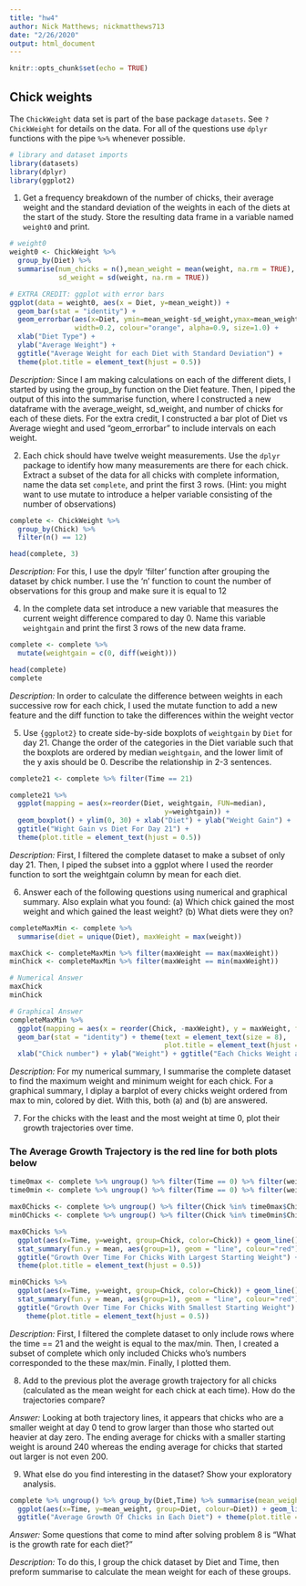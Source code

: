 ```yaml
---
title: "hw4"
author: Nick Matthews; nickmatthews713
date: "2/26/2020"
output: html_document
---
```


```r
knitr::opts_chunk$set(echo = TRUE)
```

## Chick weights

The `ChickWeight` data set is part of the base package `datasets`. See `?ChickWeight` for details on the data.
For all of the questions use `dplyr` functions with the pipe `%>%` whenever possible.
```r
# library and dataset imports
library(datasets)
library(dplyr)
library(ggplot2)
```

1. Get a frequency breakdown of the number of chicks, their average weight and the standard deviation of the weights in each of the diets at the start of the study. Store the resulting data frame in a variable named `weight0` and print.<br>
<!-- 5 pts of extra credit: construct a ggplot that shows average weights by diet with an interval (shown as a line) of +- the standard deviation around the averages. -->

```r
# weight0
weight0 <- ChickWeight %>% 
  group_by(Diet) %>%
  summarise(num_chicks = n(),mean_weight = mean(weight, na.rm = TRUE), 
            sd_weight = sd(weight, na.rm = TRUE))

# EXTRA CREDIT: ggplot with error bars
ggplot(data = weight0, aes(x = Diet, y=mean_weight)) + 
  geom_bar(stat = "identity") +
  geom_errorbar(aes(x=Diet, ymin=mean_weight-sd_weight,ymax=mean_weight+sd_weight),
                width=0.2, colour="orange", alpha=0.9, size=1.0) + 
  xlab("Diet Type") +
  ylab("Average Weight") + 
  ggtitle("Average Weight for each Diet with Standard Deviation") +
  theme(plot.title = element_text(hjust = 0.5))
```
*Description:* Since I am making calculations on each of the different diets, I started
by using the group_by function on the Diet feature. Then, I piped the output of this into the summarise function, where I constructed a new dataframe with the average_weight,
sd_weight, and number of chicks for each of these diets. For the extra credit, I
constructed a bar plot of Diet vs Average wieght and used "geom_errorbar" to include
intervals on each weight.

2. Each chick should have twelve weight measurements. Use the `dplyr` package to identify how many measurements are there for each chick. Extract a subset of the data for all chicks with complete information, name the data set `complete`, and print the first 3 rows. (Hint: you might want to use mutate to introduce a helper variable consisting of the number of observations)

```r

complete <- ChickWeight %>%
  group_by(Chick) %>%
  filter(n() == 12)

head(complete, 3)

```

*Description:* For this, I use the dpylr 'filter' function after grouping the dataset by chick number. I use the 'n' function to count the number of observations
for this group and make sure it is equal to 12

4. In the complete data set introduce a new variable that measures the current weight difference compared to day 0. Name this variable  `weightgain` and print the first 3 rows of the new data frame.

```r

complete <- complete %>%
  mutate(weightgain = c(0, diff(weight)))

head(complete)
complete

```

*Description:* In order to calculate the difference between weights in each successive row for each chick, I used the mutate function to add a new feature and
the diff function to take the differences within the weight vector

5. Use `{ggplot2}` to create side-by-side boxplots of `weightgain` by `Diet` for day 21. Change the order of the categories in the Diet variable such that the boxplots are ordered by median `weightgain`, and the lower limit of the y axis should be 0. Describe the relationship in 2-3 sentences. 

```r

complete21 <- complete %>% filter(Time == 21)

complete21 %>% 
  ggplot(mapping = aes(x=reorder(Diet, weightgain, FUN=median),
                                      y=weightgain)) + 
  geom_boxplot() + ylim(0, 30) + xlab("Diet") + ylab("Weight Gain") +
  ggtitle("Wight Gain vs Diet For Day 21") + 
  theme(plot.title = element_text(hjust = 0.5))

```

*Description:* First, I filtered the complete dataset to make a subset of only
day 21. Then, I piped the subset into a ggplot where I used the reorder function
to sort the weightgain column by mean for each diet.

6. Answer each of the following questions using numerical and graphical summary. Also explain what you found: (a) Which chick gained the most weight and which gained the least weight? (b) What diets were they on?

```r

completeMaxMin <- complete %>% 
  summarise(diet = unique(Diet), maxWeight = max(weight))

maxChick <- completeMaxMin %>% filter(maxWeight == max(maxWeight))
minChick <- completeMaxMin %>% filter(maxWeight == min(maxWeight))

# Numerical Answer
maxChick
minChick

# Graphical Answer
completeMaxMin %>%
  ggplot(mapping = aes(x = reorder(Chick, -maxWeight), y = maxWeight, fill=diet)) +
  geom_bar(stat = "identity") + theme(text = element_text(size = 8),
                                      plot.title = element_text(hjust = 0.5)) + 
  xlab("Chick number") + ylab("Weight") + ggtitle("Each Chicks Weight and Diet")

```

*Description:* For my numerical summary, I summarise the complete dataset to find the maximum weight and minimum weight for each chick. For a graphical summary, I diplay a barplot of every chicks weight ordered from max to min, colored by diet. With this, both (a) and (b) are answered.

7. For the chicks with the least and the most weight at time 0, plot their growth trajectories over time. </br>

### The Average Growth Trajectory is the red line for both plots below

```r
 
time0max <- complete %>% ungroup() %>% filter(Time == 0) %>% filter(weight == max(weight)) 
time0min <- complete %>% ungroup() %>% filter(Time == 0) %>% filter(weight == min(weight)) 

max0Chicks <- complete %>% ungroup() %>% filter(Chick %in% time0max$Chick)
min0Chicks <- complete %>% ungroup() %>% filter(Chick %in% time0min$Chick)

max0Chicks %>%
  ggplot(aes(x=Time, y=weight, group=Chick, color=Chick)) + geom_line() + 
  stat_summary(fun.y = mean, aes(group=1), geom = "line", colour="red") +
  ggtitle("Growth Over Time For Chicks With Largest Starting Weight") + 
  theme(plot.title = element_text(hjust = 0.5))

min0Chicks %>%
  ggplot(aes(x=Time, y=weight, group=Chick, color=Chick)) + geom_line() + 
  stat_summary(fun.y = mean, aes(group=1), geom = "line", colour="red") +
  ggtitle("Growth Over Time For Chicks With Smallest Starting Weight") + 
    theme(plot.title = element_text(hjust = 0.5))

```

*Description:* First, I filtered the complete dataset to only include rows where the time == 21 and the weight is
equal to the max/min. Then, I created a subset of complete which only included Chicks who's numbers corresponded
to the these max/min. Finally, I plotted them.

8. Add to the previous plot the average growth trajectory for all chicks (calculated as the mean weight for each chick at each time). How do the trajectories compare?

*Answer:* Looking at both trajectory lines, it appears that chicks who are a smaller weight at day 0 tend to grow larger than those who started out heavier at day zero. The ending average for chicks with a smaller starting weight is around 240 whereas the ending average for chicks that started out larger is not even 200.

9. What else do you find interesting in the dataset? Show your exploratory analysis.

```r

complete %>% ungroup() %>% group_by(Diet,Time) %>% summarise(mean_weight = mean(weight)) %>%
  ggplot(aes(x=Time, y=mean_weight, group=Diet, colour=Diet)) + geom_line() +
  ggtitle("Average Growth Of Chicks in Each Diet") + theme(plot.title = element_text(hjust = 0.5))


```

*Answer:* Some questions that come to mind after solving problem 8 is "What is the growth rate for each diet?"

*Description:* To do this, I group the chick dataset by Diet and Time, then preform summarise to calculate the mean
weight for each of these groups.